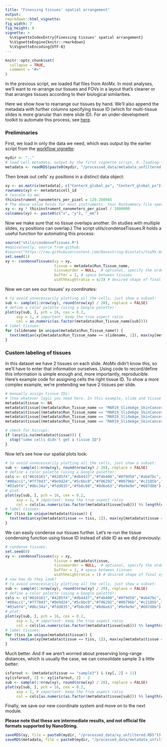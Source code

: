 ```yaml
---
title: "Finessing tissues' spatial arrangement"
output: 
rmarkdown::html_vignette: 
fig_width: 7 
fig_height: 8 
vignette: >
  %\VignetteIndexEntry{Finessing tissues' spatial arrangement}
  %\VignetteEngine{knitr::rmarkdown}
  %\VignetteEncoding{UTF-8}
---
```

<style>
p.caption {
  font-size: 1.5em;
}
</style>
```r
knitr::opts_chunk$set(
  collapse = TRUE,
  comment = "#>"
)
```


In the previous script, we loaded flat files from AtoMx. 
In most analyses, we'll want to re-arrange our tissues and FOVs in a layout that's
cleaner or that arranges tissues according to their biological similarities. 

Here we show how to rearrange our tissues by hand. 
We'll also append the metadata with further columns specifying tissue ID (which for multi-tissue slides is more granular than mere slide ID).
For an under-development toolkit to automate this process, see [here](https://nanostring-biostats.github.io/CosMx-Analysis-Scratch-Space/posts/visuals-reduce-whitespace/).


### Preliminaries

First, we load in only the data we need, which was output by the earlier script from the [workflow vignette](https://github.com/Nanostring-Biostats/CosMx-Analysis-Scratch-Space/tree/Main/_code/vignette):


```r
mydir <- ".."
# load cell metadata, output by the first vignette script, 0.-loading-flat-files.Rmd
metadata <- readRDS(paste0(mydir, "/processed_data/metadata_unfiltered.RDS")) 
```

Then break out cells' xy positions in a distinct data object:

```r
xy <- as.matrix(metadata[, c("CenterX_global_px", "CenterY_global_px")])
rownames(xy) <- metadata$cell_id
# rescale to mm:
thisinstrument_nanometers_per_pixel = 120.280945   
# The above value holds for most instruments. Your RunSummary file specifies the value for your instrument. 
xy <- xy * thisinstrument_nanometers_per_pixel / 1000000
colnames(xy) <- paste0(c("x", "y"), "_mm")
```

Now we make sure that no tissue overlaps another. 
(In studies with multiple slides, xy positions can overlap.)
The script utils/condenseTissues.R holds a useful function for automating 
this process:

```r
source("utils/condenseTissues.R")
#equivalently, source from github:
#source("https://raw.githubusercontent.com/Nanostring-Biostats/CosMx-Analysis-Scratch-Space/Main/_code/vignette/utils/condenseTissues.R")
set.seed(1)
xy <- condenseTissues(xy = xy, 
                      tissue = metadata$Run_Tissue_name, 
                      tissueorder = NULL,  # optional, specify the order tissues are tiled in
                      buffer = 1, # space between tissues
                      widthheightratio = 4/3) # desired shape of final xy locations 
```

Now we can see our tissues' xy coordinates:

```r
# to avoid unnecessarily plotting all the cells, just show a subset:
sub <- sample(1:nrow(xy), round(nrow(xy) / 20), replace = FALSE)
# define a color palette (using a Google palette):
plot(xy[sub, ], pch = 16, cex = 0.2, 
     asp = 1, # important: keep the true aspect ratio
     col = as.numeric(as.factor(metadata$Run_Tissue_name[sub])))
# label tissues:
for (slidename in unique(metadata$Run_Tissue_name)) {
  text(median(xy[metadata$Run_Tissue_name == slidename, 1]), max(xy[metadata$Run_Tissue_name == slidename, 2]), slidename)
}
```

### Custom labeling of tissues

In this dataset we have 2 tissues on each slide. AtoMx didn't know this, so we'll have to enter that information ourselves. 
Using code to record/define this information is simple enough and, more importantly, reproducible.
Here's example code for assigning cells the right tissue ID. 
To show a more complex example, we're pretending we have 2 tissues per slide.

```r
# manually assign tissue IDs: 
# (Use whatever logic you need here. In this example, slide and tissue are synonymous, though they often won't be.)
metadata$tissue <- NA
metadata$tissue[(metadata$Run_Tissue_name == "MAR19_SlideAge_SkinCancer_RT_CP_slide2") & (xy[, 2] < 9)] <- "sample1"
metadata$tissue[(metadata$Run_Tissue_name == "MAR19_SlideAge_SkinCancer_RT_CP_slide2") & (xy[, 2] > 9)] <- "sample2"
metadata$tissue[(metadata$Run_Tissue_name == "MAR19_SlideAge_SkinCancer_4C_CP_slide4") & (xy[, 2] < 5.3)] <- "sample3"
metadata$tissue[(metadata$Run_Tissue_name == "MAR19_SlideAge_SkinCancer_4C_CP_slide4") & (xy[, 2] > 5.3)] <- "sample4"

# check for hiccups:
if (any(is.na(metadata$tissue))) {
  stop("some cells didn't get a tissue ID")
}
```

Now let's see how our spatial plots look:

```r
# to avoid unnecessarily plotting all the cells, just show a subset:
sub <- sample(1:nrow(xy), round(nrow(xy) / 20), replace = FALSE)
# define a color palette (using a Google palette):
cols <- c("#616161","#4285f4","#db4437","#f4b400","#0f9d58","#ab47bc",
"#00acc1","#ff7043","#9e9d24","#5c6bc0","#f06292","#00796b","#c2185b","#7e57c2",
"#03a9f4","#8bc34a","#fdd835","#fb8c00","#8d6e63","#9e9e9e","#607d8b")
# plot:
plot(xy[sub, ], pch = 16, cex = 0.2, 
     asp = 1, # important: keep the true aspect ratio
     col = cols[as.numeric(as.factor(metadata$tissue[sub])) %% length(cols) + 1])
# label tissues:
for (tiss in unique(metadata$tissue)) {
  text(median(xy[metadata$tissue == tiss, 1]), max(xy[metadata$tissue == tiss, 2]), tiss)
}
```

We can easily condense our tissues further. Let's re-run the tissue condensing function 
using tissue ID instead of slide ID as we did previously:

```r
# condense tissues:
set.seed(0)
xy <- condenseTissues(xy = xy, 
                      tissue = metadata$tissue, 
                      tissueorder = NULL,  # optional, specify the order tissues are tiled in
                      buffer = 1, # space between tissues
                      widthheightratio = 1) # desired shape of final xy locations 
# now how do they look?
# to avoid unnecessarily plotting all the cells, just show a subset:
sub <- sample(1:nrow(xy), round(nrow(xy) / 20), replace = FALSE)
# define a color palette (using a Google palette):
cols <- c("#616161","#4285f4","#db4437","#f4b400","#0f9d58","#ab47bc",
"#00acc1","#ff7043","#9e9d24","#5c6bc0","#f06292","#00796b","#c2185b","#7e57c2",
"#03a9f4","#8bc34a","#fdd835","#fb8c00","#8d6e63","#9e9e9e","#607d8b")
# plot:
plot(xy[sub, ], pch = 16, cex = 0.2, 
     asp = 1, # important: keep the true aspect ratio
     col = cols[as.numeric(as.factor(metadata$tissue[sub])) %% length(cols) + 1])
# label tissues:
for (tiss in unique(metadata$tissue)) {
  text(median(xy[metadata$tissue == tiss, 1]), max(xy[metadata$tissue == tiss, 2]), tiss)
}
```

Much better. And if we aren't worried about preserving long-range distances, which is usually the case,
we can consolidate sample 3 a little better:

```r
isfarout <- (metadata$tissue == "sample3") & (xy[, 2] > 11)
xy[isfarout, 2] <- xy[isfarout, 2] - 2
sub <- sample(1:nrow(xy), round(nrow(xy) / 20), replace = FALSE)
plot(xy[sub, ], pch = 16, cex = 0.2, 
     asp = 1, # important: keep the true aspect ratio
     col = cols[as.numeric(as.factor(metadata$tissue[sub])) %% length(cols) + 1])
```

Finally, we save our new coordinate system and move on to the next module.

**Please note that these are intermediate results, and not official file formats supported by NanoString.**

```r
saveRDS(xy, file = paste0(mydir, "/processed_data/xy_unfiltered.RDS"))
saveRDS(metadata, file = paste0(mydir, "/processed_data/metadata_unfiltered.RDS"))
```

